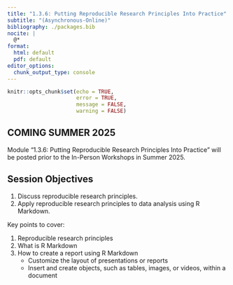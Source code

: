 ```yaml
---
title: "1.3.6: Putting Reproducible Research Principles Into Practice"
subtitle: "(Asynchronous-Online)"
bibliography: ./packages.bib
nocite: |
  @*
format:
  html: default
  pdf: default
editor_options: 
  chunk_output_type: console
---
```


\thispagestyle{fancy}

```r
knitr::opts_chunk$set(echo = TRUE,
                      error = TRUE,
                      message = FALSE,
                      warning = FALSE)
```

## COMING SUMMER 2025

Module "1.3.6: Putting Reproducible Research Principles Into Practice" will be posted prior to the In-Person Workshops in Summer 2025.

## Session Objectives

1. Discuss reproducible research principles.
2. Apply reproducible research principles to data analysis using R Markdown.

Key points to cover:

1. Reproducible research principles
2. What is R Markdown
3. How to create a report using R Markdown
    - Customize the layout of presentations or reports
    - Insert and create objects, such as tables, images, or videos, within a document
